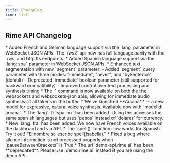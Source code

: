 ```yaml
---
title: Changelog
icon: list
---
```


## Rime API Changelog

<Update label="2025-08-1">
 * Added French and German language support via the `lang` parameter in WebSocket JSON APIs. The `/ws2` api now has full language parity with the `/ws` and http tts endpoints.
</Update>

<Update label="2025-07-31">
 * Added Spanish language support via the `lang: spa` parameter in WebSocket JSON APIs.
 * Enhanced text segmentation with new `segment` parameter:
   - Added `segment` query parameter with three modes: "immediate", "never", and "bySentence" (default)
   - Deprecated `immediate` boolean parameter (still supported for backward compatibility)
   - Improved control over text processing and synthesis timing
</Update>

<Update label="2025-05-27">
 * The `<FLUSH>` command is now available on both the the websockets and websockets-json apis, allowing for immediate audio synthesis of all tokens in the buffer.
</Update>

<Update label="2025-04-24">
 * We’ve launched **Arcana** — a new model for expressive, natural voice synthesis. Available now with `modelId: arcana`.
</Update>

<Update label="2025-03-28">
 * The `lang` ID `spa-mx` has been added. Using this accesses the same spanish languages but uses `pesos` instead of `dolares` for currency.
 * New `lang: fra` has been added. We now have French voices available on the dashboard and via API.
</Update>

<Update label="2025-03-26">
  * The `spell()` function now works for Spanish. Try it out! "El nombre se escribe spell(Isabella)."
  * Fixed a bug where silence information is not processed properly when `pauseBetweenBrackets` is True
  * The url `demo-api.rime.ai` has been **deprecated**. Please use `demo.rime.ai` instead if you are using the demo API.
</Update>

